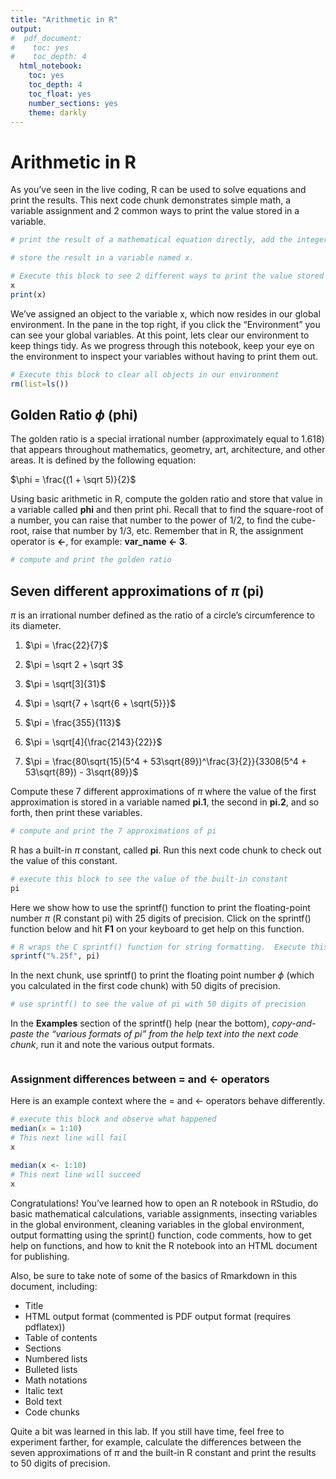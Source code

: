 ```yaml
---
title: "Arithmetic in R"
output:
#  pdf_document:
#    toc: yes
#    toc_depth: 4
  html_notebook:
    toc: yes
    toc_depth: 4
    toc_float: yes
    number_sections: yes
    theme: darkly
---
```

# Arithmetic in R

As you've seen in the live coding, R can be used to solve equations and print the results.  This next code chunk demonstrates simple math, a variable assignment and 2 common ways to print the value stored in a variable.

```r
# print the result of a mathematical equation directly, add the integers 22 and 7

```

```r
# store the result in a variable named x.

```

```r
# Execute this block to see 2 different ways to print the value stored in x:
x
print(x)
```

We've assigned an object to the variable x, which now resides in our global environment.  In the pane in the top right, if you click the "Environment" you can see your global variables.  At this point, lets clear our environment to keep things tidy.  As we progress through this notebook, keep your eye on the environment to inspect your variables without having to print them out.

```r
# Execute this block to clear all objects in our environment
rm(list=ls())
```

## Golden Ratio $\phi$ (phi)

The golden ratio is a special irrational number (approximately equal to 1.618) that appears throughout mathematics, geometry, art, architecture, and other areas.  It is defined by the following equation:

$\phi = \frac{(1 + \sqrt 5)}{2}$

Using basic arithmetic in R, compute the golden ratio and store that value in a variable called **phi** and then print phi.  Recall that to find the square-root of a number, you can raise that number to the power of 1/2, to find the cube-root, raise that number by 1/3, etc.  Remember that in R, the assignment operator is **<-**, for example: **var_name <- 3**.

```r
# compute and print the golden ratio

```

## Seven different approximations of $\pi$ (pi)

$\pi$ is an irrational number defined as the ratio of a circle's circumference to its diameter.

1. $\pi = \frac{22}{7}$

2. $\pi = \sqrt 2 + \sqrt 3$

3. $\pi = \sqrt[3]{31}$

4. $\pi = \sqrt{7 + \sqrt{6 + \sqrt{5}}}$

5. $\pi = \frac{355}{113}$

6. $\pi = \sqrt[4]{\frac{2143}{22}}$

7. $\pi = \frac{80\sqrt{15}(5^4 + 53\sqrt{89})^\frac{3}{2}}{3308(5^4 + 53\sqrt{89}) - 3\sqrt{89}}$

Compute these 7 different approximations of $\pi$ where the value of the first approximation is stored in a variable named **pi.1**, the second in **pi.2**, and so forth, then print these variables.

```r
# compute and print the 7 approximations of pi

```

R has a built-in $\pi$ constant, called **pi**.  Run this next code chunk to check out the value of this constant.

```r
# execute this block to see the value of the built-in constant
pi
```

Here we show how to use the sprintf() function to print the floating-point number $\pi$ (R constant pi) with 25 digits of precision.  Click on the sprintf() function below and hit **F1** on your keyboard to get help on this function.

```r
# R wraps the C sprintf() function for string formatting.  Execute this block to see the output.
sprintf("%.25f", pi)
```

In the next chunk, use sprintf() to print the floating point number $\phi$ (which you calculated in the first code chunk) with 50 digits of precision.

```r
# use sprintf() to see the value of pi with 50 digits of precision

```

In the **Examples** section of the sprintf() help (near the bottom), *copy-and-paste the "various formats of pi" from the help text into the next code chunk*, run it and note the various output formats.

```r

```

### Assignment differences between = and <- operators

Here is an example context where the = and <- operators behave differently.

```r
# execute this block and observe what happened
median(x = 1:10)
# This next line will fail
x
```

```r
median(x <- 1:10)
# This next line will succeed
x
```

Congratulations!  You've learned how to open an R notebook in RStudio, do basic mathematical calculations, variable assignments, insecting variables in the global environment, cleaning variables in the global environment, output formatting using the sprint() function, code comments, how to get help on functions, and how to knit the R notebook into an HTML document for publishing.

Also, be sure to take note of some of the basics of Rmarkdown in this document, including:

- Title
- HTML output format (commented is PDF output format (requires pdflatex))
- Table of contents
- Sections
- Numbered lists
- Bulleted lists
- Math notations
- Italic text
- Bold text
- Code chunks

Quite a bit was learned in this lab.  If you still have time, feel free to experiment farther, for example, calculate the differences between the seven approximations of $\pi$ and the built-in R constant and print the results to 50 digits of precision.